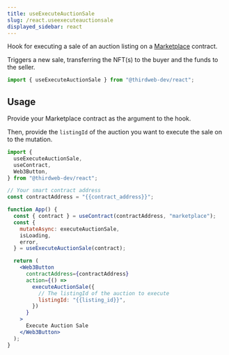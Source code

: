 ```yaml
---
title: useExecuteAuctionSale
slug: /react.useexecuteauctionsale
displayed_sidebar: react
---
```



Hook for executing a sale of an auction listing on a [Marketplace](https://thirdweb.com/thirdweb.eth/Marketplace) contract.

Triggers a new sale, transferring the NFT(s) to the buyer and the funds to the seller.

```jsx
import { useExecuteAuctionSale } from "@thirdweb-dev/react";
```

## Usage

Provide your Marketplace contract as the argument to the hook.

Then, provide the `listingId` of the auction you want to execute the sale on to the mutation.

```jsx
import {
  useExecuteAuctionSale,
  useContract,
  Web3Button,
} from "@thirdweb-dev/react";

// Your smart contract address
const contractAddress = "{{contract_address}}";

function App() {
  const { contract } = useContract(contractAddress, "marketplace");
  const {
    mutateAsync: executeAuctionSale,
    isLoading,
    error,
  } = useExecuteAuctionSale(contract);

  return (
    <Web3Button
      contractAddress={contractAddress}
      action={() =>
        executeAuctionSale({
          // The listingId of the auction to execute
          listingId: "{{listing_id}}",
        })
      }
    >
      Execute Auction Sale
    </Web3Button>
  );
}
```
